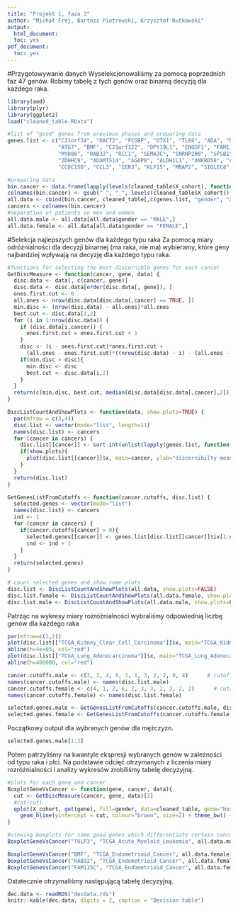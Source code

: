 ```yaml
---
title: "Projekt 1, faza 3"
author: "Michał Frej, Bartosz Piotrowski, Krzysztof Rutkowski"
output:
  html_document:
  toc: yes
pdf_document:
  toc: yes
---
```

#Przygotowywanie danych
Wyselekcjonowaliśmy za pomocą poprzednich faz 47 genów. Robimy tabelę z tych genów oraz binarną decyzją
dla każdego raka.
```r
library(aod)
library(plyr)
library(ggplot2)
load("cleaned_table.RData")

#list of "good" genes from previous phases and preparing data
genes.list <- c("C21orf34", "DACT2", "FCGBP", "OTX1", "TLE6", "ADA", "NAP1L1", "SNCAIP", "SNX4", "STX3",
                "ATG7", "BMF", "C21orf122", "DPY19L1", "ENOSF1", "FAM115C", "HTRA3", "IGJ", "MED26", "MEGF6", 
                "MYD88", "RAB32", "RCC1", "SEMA3C", "SNRNP200", "SPSB1", "SYNPO", "TULP3", "WDTC1", "ZDHHC8P1", 
                "ZDHHC9", "ADAMTS14", "AGAP8", "ALDH1L1", "ANKRD58", "ASPG", "BTBD11", "C1orf204", "CA4",
                "CCDC150", "CCL3", "IER3", "KLF15", "MRAP2", "SIGLEC8", "ST6GAL2", "SYT12")

#preparing data
bin.cancer <- data.frame(lapply(levels(cleaned_table$X_cohort), function(i) {cleaned_table$X_cohort == i}))
colnames(bin.cancer) <- gsub(" ", "_", levels(cleaned_table$X_cohort))
all.data <- cbind(bin.cancer, cleaned_table[,c(genes.list, "gender", "age_at_initial_pathologic_diagnosis")])
cancers <- colnames(bin.cancer)
#separation of patients on men and women
all.data.male <- all.data[all.data$gender == "MALE",]
all.data.female <- all.data[all.data$gender == "FEMALE",]
```
#Selekcja najlepszych genów dla każdego typu raka
Za pomocą miary odróżnialności dla decyzji binarnej (ma raka, nie ma) wybieramy, które geny
najbardziej wpływają na decyzję dla każdego typu raka.
```r
#functions for selecting the most discernible genes for each cancer
GetDiscMeasure <- function(cancer, gene, data) {
  disc.data <- data[, c(cancer, gene)]
  disc.data <- disc.data[order(disc.data[, gene]), ]
  ones.first.cut <- 0
  all.ones <- nrow(disc.data[disc.data[,cancer] == TRUE, ])
  min.disc <- (nrow(disc.data) - all.ones)*all.ones
  best.cut <- disc.data[1,2]
  for (i in 1:nrow(disc.data)) {
    if (disc.data[i,cancer]) {
      ones.first.cut = ones.first.cut + 1
    }
    disc <- (i - ones.first.cut)*ones.first.cut + 
      (all.ones - ones.first.cut)*((nrow(disc.data) - i) - (all.ones - ones.first.cut))
    if(min.disc > disc){
      min.disc <- disc
      best.cut <- disc.data[i,2]
    }
  }
  return(c(min.disc, best.cut, median(disc.data[disc.data[,cancer],2])))
}

DiscListCountAndShowPlots <- function(data, show.plots=TRUE) {
  par(mfrow = c(3,4))
  disc.list <- vector(mode="list", length=11)
  names(disc.list) <- cancers
  for (cancer in cancers) {
    disc.list[[cancer]] <- sort.int(unlist(lapply(genes.list, function(i) {GetDiscMeasure(cancer, i, data)[1]})), index.return=TRUE)
    if(show.plots){
      plot(disc.list[[cancer]]$x, main=cancer, ylab="discernibilty measure")  
    }
  }
  return(disc.list)
}

GetGenesListFromCutoffs <- function(cancer.cutoffs, disc.list) {
  selected.genes <- vector(mode="list")
  names(disc.list) <- cancers
  ind <- 1
  for (cancer in cancers) {
    if(cancer.cutoffs[cancer] > 0){
      selected.genes[[cancer]] <- genes.list[disc.list[[cancer]]$ix[1:cancer.cutoffs[ind]]]
      ind <- ind + 1
    }
  }
  return(selected.genes)
}

# count selected genes and show some plots
disc.list <- DiscListCountAndShowPlots(all.data, show.plots=FALSE)
disc.list.female <- DiscListCountAndShowPlots(all.data.female, show.plots=FALSE)
disc.list.male <- DiscListCountAndShowPlots(all.data.male, show.plots=FALSE)
```
Patrząc na wykresy miary rozróżnialności wybraliśmy odpowiednią liczbę genów dla każdego raka
```r
par(mfrow=c(1,2))
plot(disc.list[["TCGA_Kidney_Clear_Cell_Carcinoma"]]$x, main="TCGA_Kidney_Clear_Cell_Carcinoma", ylab="discernibilty measure") 
abline(h=4e+05, col="red")
plot(disc.list[["TCGA_Lung_Adenocarcinoma"]]$x, main="TCGA_Lung_Adenocarcinoma", ylab="discernibilty measure")
abline(h=400000, col="red")

cancer.cutoffs.male <- c(3, 3, 4, 0, 3, 1, 3, 2, 2, 0, 4)      # cutoffs from seeing plots
names(cancer.cutoffs.male) <- names(disc.list.male)
cancer.cutoffs.female <- c(4, 1, 2, 6, 2, 3, 3, 2, 3, 2, 2)      # cutoffs from seeing plots
names(cancer.cutoffs.female) <- names(disc.list.female)

selected.genes.male <- GetGenesListFromCutoffs(cancer.cutoffs.male, disc.list.male)
selected.genes.female <- GetGenesListFromCutoffs(cancer.cutoffs.female, disc.list.female)
```
Początkowy output dla wybranych genów dla mężczyzn.
```r
selected.genes.male[1:2]
```
Potem patrzyliśmy na kwantyle ekspresji wybranych genów w zależności od typu raka i płci. Na podstawie odcięć otrzymanych z liczenia miary rozróżnialności i analizy wykresów zrobiliśmy tabelę decyzyjną.
```r
#plots for each gene and cancer
BoxplotGeneVsCancer <- function(gene, cancer, data){
  cut <- GetDiscMeasure(cancer, gene, data)[2]
  #cat(cut)
  qplot(X_cohort, get(gene), fill=gender, data=cleaned_table, geom="boxplot", position="dodge",xlab="Cancer" ,ylab="Gene expression", main=gene) + 
    geom_hline(yintercept = cut, colour="brown", size=2) + theme_bw() + coord_flip() 
}

#viewing boxplots for some good genes which differentiate certain cancers
BoxplotGeneVsCancer("TULP3", "TCGA_Acute_Myeloid_Leukemia", all.data.male)

BoxplotGeneVsCancer("BMF", "TCGA_Endometrioid_Cancer", all.data.female)
BoxplotGeneVsCancer("RAB32", "TCGA_Endometrioid_Cancer", all.data.female)
BoxplotGeneVsCancer("FAM115C", "TCGA_Endometrioid_Cancer", all.data.female)
```

Ostatecznie otrzymaliśmy następującą tabelę decyzyjną.
```r
dec.data <- readRDS("decdata.rds")
knitr::kable(dec.data, digits = 2, caption = "Decision table")
```
